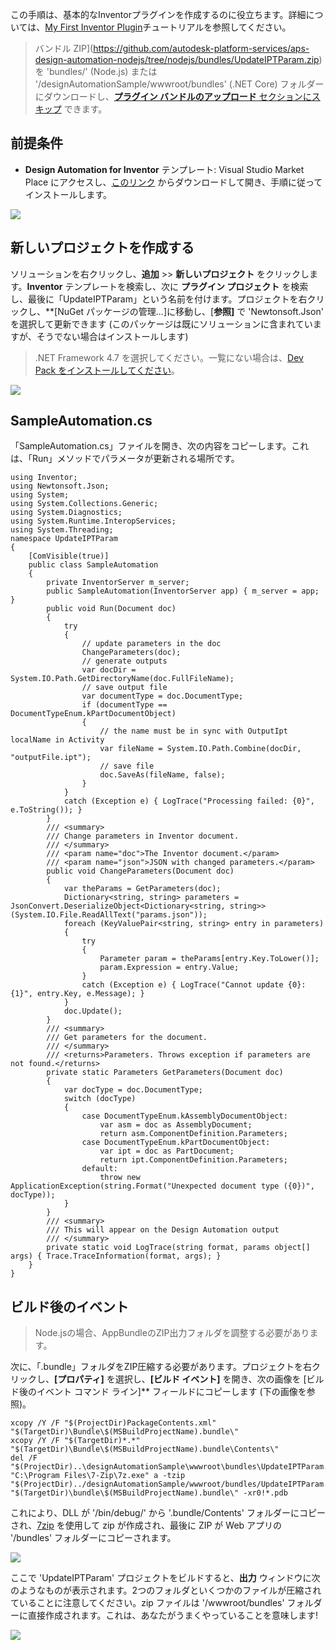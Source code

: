この手順は、基本的なInventorプラグインを作成するのに役立ちます。詳細については、[My First Inventor Plugin](https://knowledge.autodesk.com/support/inventor-products/learn-explore/caas/simplecontent/content/my-first-inventor-plug-overview.html)チュートリアルを参照してください。

> バンドル ZIP](https://github.com/autodesk-platform-services/aps-design-automation-nodejs/tree/nodejs/bundles/UpdateIPTParam.zip) を 'bundles/' (Node.js) または '/designAutomationSample/wwwroot/bundles' (.NET Core) フォルダーにダウンロードし、[**プラグイン バンドルのアップロード** セクションにスキップ](#upload-plugin-bundle) できます。

## 前提条件

- **Design Automation for Inventor** テンプレート: Visual Studio Market Place にアクセスし、[このリンク](https://marketplace.visualstudio.com/items?itemName=Autodesk.DesignAutomation) からダウンロードして開き、手順に従ってインストールします。

![](../_images/_inventor/da4inventor_template.png)

## 新しいプロジェクトを作成する

ソリューションを右クリックし、**追加** >> **新しいプロジェクト** をクリックします。**Inventor** テンプレートを検索し、次に **プラグイン プロジェクト** を検索し、最後に「UpdateIPTParam」という名前を付けます。プロジェクトを右クリックし、**[NuGet パッケージの管理...]に移動し、[**参照]** で 'Newtonsoft.Json' を選択して更新できます (このパッケージは既にソリューションに含まれていますが、そうでない場合はインストールします)

> .NET Framework 4.7 を選択してください。一覧にない場合は、[Dev Pack をインストールしてください](https://dotnet.microsoft.com/download/dotnet-framework/net47)。

![](../_images/_inventor/new_project.gif)

## SampleAutomation.cs

「SampleAutomation.cs」ファイルを開き、次の内容をコピーします。これは、「Run」メソッドでパラメータが更新される場所です。

```dotnet title=SampleAutomation.cs
using Inventor;
using Newtonsoft.Json;
using System;
using System.Collections.Generic;
using System.Diagnostics;
using System.Runtime.InteropServices;
using System.Threading;
namespace UpdateIPTParam
{
    [ComVisible(true)]
    public class SampleAutomation
    {
        private InventorServer m_server;
        public SampleAutomation(InventorServer app) { m_server = app; }
        public void Run(Document doc)
        {
            try
            {
                // update parameters in the doc
                ChangeParameters(doc);
                // generate outputs
                var docDir = System.IO.Path.GetDirectoryName(doc.FullFileName);
                // save output file
                var documentType = doc.DocumentType;
                if (documentType == DocumentTypeEnum.kPartDocumentObject)
                {
                    // the name must be in sync with OutputIpt localName in Activity
                    var fileName = System.IO.Path.Combine(docDir, "outputFile.ipt");
                    // save file
                    doc.SaveAs(fileName, false);
                }
            }
            catch (Exception e) { LogTrace("Processing failed: {0}", e.ToString()); }
        }
        /// <summary>
        /// Change parameters in Inventor document.
        /// </summary>
        /// <param name="doc">The Inventor document.</param>
        /// <param name="json">JSON with changed parameters.</param>
        public void ChangeParameters(Document doc)
        {
            var theParams = GetParameters(doc);
            Dictionary<string, string> parameters = JsonConvert.DeserializeObject<Dictionary<string, string>>(System.IO.File.ReadAllText("params.json"));
            foreach (KeyValuePair<string, string> entry in parameters)
            {
                try
                {
                    Parameter param = theParams[entry.Key.ToLower()];
                    param.Expression = entry.Value;
                }
                catch (Exception e) { LogTrace("Cannot update {0}: {1}", entry.Key, e.Message); }
            }
            doc.Update();
        }
        /// <summary>
        /// Get parameters for the document.
        /// </summary>
        /// <returns>Parameters. Throws exception if parameters are not found.</returns>
        private static Parameters GetParameters(Document doc)
        {
            var docType = doc.DocumentType;
            switch (docType)
            {
                case DocumentTypeEnum.kAssemblyDocumentObject:
                    var asm = doc as AssemblyDocument;
                    return asm.ComponentDefinition.Parameters;
                case DocumentTypeEnum.kPartDocumentObject:
                    var ipt = doc as PartDocument;
                    return ipt.ComponentDefinition.Parameters;
                default:
                    throw new ApplicationException(string.Format("Unexpected document type ({0})", docType));
            }
        }
        /// <summary>
        /// This will appear on the Design Automation output
        /// </summary>
        private static void LogTrace(string format, params object[] args) { Trace.TraceInformation(format, args); }
    }
}
```

## ビルド後のイベント

> Node.jsの場合、AppBundleのZIP出力フォルダを調整する必要があります。

次に、「.bundle」フォルダをZIP圧縮する必要があります。プロジェクトを右クリックし、**[プロパティ]** を選択し、**[ビルド イベント]** を開き、次の画像を [ビルド後のイベント コマンド ライン]** フィールドにコピーします (下の画像を参照)。

```
xcopy /Y /F "$(ProjectDir)PackageContents.xml" "$(TargetDir)\Bundle\$(MSBuildProjectName).bundle\"
xcopy /Y /F "$(TargetDir)*.*" "$(TargetDir)\Bundle\$(MSBuildProjectName).bundle\Contents\"
del /F "$(ProjectDir)..\designAutomationSample\wwwroot\bundles\UpdateIPTParam.zip"
"C:\Program Files\7-Zip\7z.exe" a -tzip "$(ProjectDir)../designAutomationSample/wwwroot/bundles/UpdateIPTParam.zip" "$(TargetDir)\bundle\$(MSBuildProjectName).bundle\" -xr0!*.pdb
```

これにより、DLL が '/bin/debug/' から '.bundle/Contents' フォルダーにコピーされ、[7zip](https://www.7-zip.org/) を使用して zip が作成され、最後に ZIP が Web アプリの '/bundles' フォルダーにコピーされます。

![](../_images/_inventor/post_build.png)

ここで 'UpdateIPTParam' プロジェクトをビルドすると、**出力** ウィンドウに次のようなものが表示されます。2つのフォルダといくつかのファイルが圧縮されていることに注意してください。zip ファイルは '/wwwroot/bundles' フォルダーに直接作成されます。これは、あなたがうまくやっていることを意味します!

![](../_images/_inventor/build_output.png)
